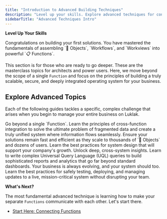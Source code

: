 ```yaml
---
title: "Introduction to Advanced Building Techniques"
description: "Level up your skills. Explore advanced techniques for connecting functions, optimizing for performance, using complex UQL, and managing change in a live system."
sidebarTitle: "Advanced Techniques Intro"
---
```


**Level Up Your Skills**

<Info>
Congratulations on building your first solutions. You have mastered the fundamentals of assembling `🧊 Objects`, `Workflows`, and `Workviews` into powerful `📋 Functions`.

This section is for those who are ready to go deeper. These are the masterclass topics for architects and power users. Here, we move beyond the scope of a single `Function` and focus on the principles of building a truly scalable, secure, and deeply integrated operating system for your business.
</Info>

## **Explore Advanced Topics**

Each of the following guides tackles a specific, complex challenge that arises when you begin to manage your entire business on Luklak.

<CardGroup cols={2}>
  <Card title="Connecting Functions" icon="network-wired" iconType="duotone" href="/build-playbooks/03-advanced-techniques/connecting-functions">
    Go beyond a single `Function`. Learn the principles of cross-function integration to solve the ultimate problem of fragmented data and create a truly unified system where information flows seamlessly.
  </Card>
  <Card title="Performance & Optimization" icon="gauge-high" iconType="duotone" href="/build-playbooks/03-advanced-techniques/performance-optimization">
    Ensure your solutions remain fast and efficient as they scale to thousands of `🧊 Objects` and dozens of users. Learn the best practices for system design that will support your company's growth.
  </Card>
  <Card title="Advanced UQL Analysis" icon="magnifying-glass-chart" iconType="duotone" href="/build-playbooks/03-advanced-techniques/advanced-uql-analysis">
    Unlock deep, cross-system insights. Learn to write complex Universal Query Language (UQL) queries to build sophisticated reports and analytics that go far beyond standard dashboards.
  </Card>
  <Card title="Change Management" icon="arrows-rotate" iconType="duotone" href="/build-playbooks/03-advanced-techniques/change-management">
    Your business is always evolving, and your system should too. Learn the best practices for safely testing, deploying, and managing updates to a live, mission-critical system without disrupting your team.
  </Card>
</CardGroup>

**What's Next?**

The most fundamental advanced technique is learning how to make your separate `Functions` communicate with each other. Let's start there.

- [Start Here: Connecting Functions](/build-playbooks/03-advanced-techniques/connecting-functions)